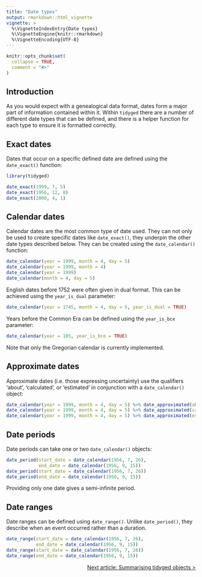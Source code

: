 ```yaml
---
title: "Date types"
output: rmarkdown::html_vignette
vignette: >
  %\VignetteIndexEntry{Date types}
  %\VignetteEngine{knitr::rmarkdown}
  %\VignetteEncoding{UTF-8}
---
```


```r
knitr::opts_chunk$set(
  collapse = TRUE,
  comment = "#>"
)
```

## Introduction

As you would expect with a genealogical data format, dates form a major part of information contained within it. Within `tidyged` there are a number of different date types that can be defined, and there is a helper function for each type to ensure it is formatted correctly.

## Exact dates

Dates that occur on a specific defined date are defined using the `date_exact()` function:

```r
library(tidyged)

date_exact(1999, 7, 5)
date_exact(1956, 12, 8)
date_exact(2008, 4, 1)
```

## Calendar dates

Calendar dates are the most common type of date used. They can not only be used to create specific dates like `date_exact()`, they underpin the other date types described below. They can be created using the `date_calendar()` function:

```r
date_calendar(year = 1999, month = 4, day = 5)
date_calendar(year = 1999, month = 4)
date_calendar(year = 1999)
date_calendar(month = 4, day = 5)
```

English dates before 1752 were often given in dual format. This can be achieved using the `year_is_dual` parameter:

```r
date_calendar(year = 1745, month = 4, day = 5, year_is_dual = TRUE)
```

Years before the Common Era can be defined using the `year_is_bce` parameter:

```r
date_calendar(year = 105, year_is_bce = TRUE)
```

Note that only the Gregorian calendar is currently implemented.

## Approximate dates

Approximate dates (i.e. those expressing uncertainty) use the qualifiers 'about', 'calculated', or 'estimated' in conjunction with a `date_calendar()` object:

```r
date_calendar(year = 1999, month = 4, day = 5) %>% date_approximated(about = TRUE)
date_calendar(year = 1999, month = 4, day = 5) %>% date_approximated(calc = TRUE)
date_calendar(year = 1999, month = 4, day = 5) %>% date_approximated(est = TRUE)
```


## Date periods

Date periods can take one or two `date_calendar()` objects:

```r
date_period(start_date = date_calendar(1956, 7, 26),
            end_date = date_calendar(1956, 9, 15))
date_period(start_date = date_calendar(1956, 7, 26))
date_period(end_date = date_calendar(1956, 9, 15))
```

Providing only one date gives a semi-infinite period.


## Date ranges

Date ranges can be defined using `date_range()`. Unlike `date_period()`, they describe when an event occurred rather than a duration.

```r
date_range(start_date = date_calendar(1956, 7, 26),
           end_date = date_calendar(1956, 9, 15))
date_range(start_date = date_calendar(1956, 7, 26))
date_range(end_date = date_calendar(1956, 9, 15))
```

<p style="text-align: right;"><a href="https://jl5000.github.io/tidyged/articles/summarising.html">Next article: Summarising tidyged objects ></a></p>
